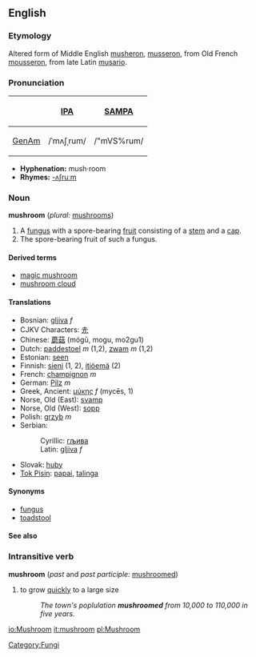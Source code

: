 ==English==
===Etymology===
Altered form of Middle English [[musheron]], [[musseron]], from Old French [[mousseron]], from late Latin [[musario]].

===Pronunciation===
{| border=1 cellpadding=5
! !! [[w:International Phonetic Alphabet|IPA]] !! [[w:SAMPA|SAMPA]]
|-
! [[GenAm]]
| /ˈmʌʃˌrum/ || /"mVS%rum/
|}

*'''Hyphenation:''' mush·room
*'''Rhymes:''' [[Rhymes:English:-ʌʃruːm|-ʌʃruːm]]

===Noun===
'''mushroom''' (''plural:'' [[mushrooms]])

# A [[fungus]] with a spore-bearing [[fruit]] consisting of a [[stem]] and a [[cap]].
# The spore-bearing fruit of such a fungus.

====Derived terms====
*[[magic mushroom]]
*[[mushroom cloud]]

====Translations====
*Bosnian: [[gljiva]] ''f''
*CJKV Characters: [[圥]]
*Chinese: [[蘑菇]] (mógū, mogu, mo2gu1)
*Dutch: [[paddestoel]] ''m'' (1,2), [[zwam]] ''m'' (1,2)
*Estonian: [[seen]]
*Finnish: [[sieni]] (1, 2), [[itiöemä]] (2)
*French: [[champignon]] ''m''
*German: [[Pilz]] ''m''
*Greek, Ancient: [[μύκης]] ''f'' (mycēs, 1)
*Norse, Old (East): [[svamp]]
*Norse, Old (West): [[sopp]]
*Polish: [[grzyb]] ''m''
*Serbian:
*:Cyrillic: [[гљива]]
*:Latin: [[gljiva]] ''f''
*Slovak: [[huby]]
*[[Tok Pisin]]: [[papai]], [[talinga]]

====Synonyms====
*[[fungus]]
*[[toadstool]]

====See also====
{{Wikipedia}}

===Intransitive verb===
'''mushroom''' (''past'' and ''past participle:'' [[mushroom]]ed)
# to grow [[quickly]] to a large size
#:''The town's poplulation '''mushroomed''' from 10,000 to 110,000 in five years.''

[[Category:Fungi]]
[[io:Mushroom]]
[[it:mushroom]]
[[pl:Mushroom]]